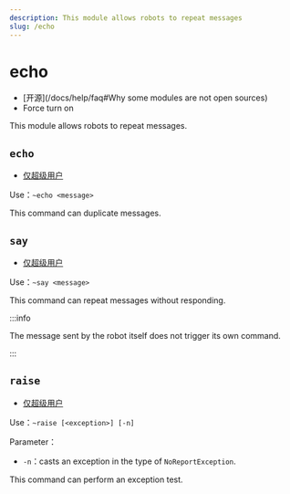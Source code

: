 ```yaml
---
description: This module allows robots to repeat messages
slug: /echo
---
```


# echo

-   [开源]\(/docs/help/faq#Why some modules are not open sources)
-   Force turn on

This module allows robots to repeat messages.

## `echo`

-   [仅超级用户](permissions)

Use：`~echo <message>`

This command can duplicate messages.

## `say`

-   [仅超级用户](permissions)

Use：`~say <message>`

This command can repeat messages without responding.

:::info

The message sent by the robot itself does not trigger its own command.

:::

## `raise`

-   [仅超级用户](permissions)

Use：`~raise [<exception>] [-n]`

Parameter：

-   `-n`：casts an exception in the type of `NoReportException`.

This command can perform an exception test.
